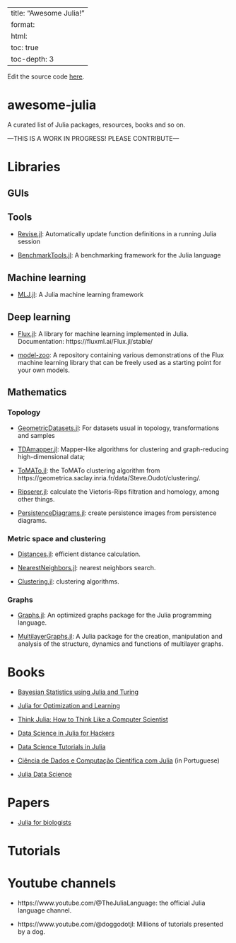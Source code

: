 
---
title: "Awesome Julia!"
format:
  html:
    toc: true
    toc-depth: 3
---

Edit the source code [here](https://github.com/vituri/awesome-julia).


# awesome-julia
A curated list of Julia packages, resources, books and so on.

---THIS IS A WORK IN PROGRESS! PLEASE CONTRIBUTE---

# Libraries

## GUIs

## Tools

- [Revise.jl](https://github.com/timholy/Revise.jl): Automatically update function definitions in a running Julia session

- [BenchmarkTools.jl](https://github.com/JuliaCI/BenchmarkTools.jl): A benchmarking framework for the Julia language

## Machine learning

- [MLJ.jl](https://github.com/alan-turing-institute/MLJ.jl): A Julia machine learning framework

## Deep learning

- [Flux.jl](https://github.com/FluxML/Flux.jl): A library for machine learning implemented in Julia. Documentation: https://fluxml.ai/Flux.jl/stable/

- [model-zoo](https://github.com/FluxML/model-zoo): A repository containing various demonstrations of the Flux machine learning library that can be freely used as a starting point for your own models.

## Mathematics

### Topology
- [GeometricDatasets.jl](https://github.com/JuliaTDA/GeometricDatasets.jl): For datasets usual in topology, transformations and samples

- [TDAmapper.jl](https://github.com/JuliaTDA/TDAmapper.jl): Mapper-like algorithms for clustering and graph-reducing high-dimensional data;

- [ToMATo.jl](https://github.com/JuliaTDA/ToMATo.jl): the ToMATo clustering algorithm from https://geometrica.saclay.inria.fr/data/Steve.Oudot/clustering/.

- [Ripserer.jl](https://github.com/mtsch/Ripserer.jl): calculate the Vietoris-Rips filtration and homology, among other things.
- [PersistenceDiagrams.jl](https://github.com/mtsch/PersistenceDiagrams.jl): create persistence images from persistence diagrams.

### Metric space and clustering

- [Distances.jl](https://github.com/JuliaStats/Distances.jl): efficient distance calculation.

- [NearestNeighbors.jl](https://github.com/KristofferC/NearestNeighbors.jl): nearest neighbors search.

- [Clustering.jl](https://github.com/JuliaStats/Clustering.jl): clustering algorithms.

### Graphs

- [Graphs.jl](https://github.com/JuliaGraphs/Graphs.jl): An optimized graphs package for the Julia programming language.

- [MultilayerGraphs.jl](https://github.com/JuliaGraphs/MultilayerGraphs.jl): A Julia package for the creation, manipulation and analysis of the structure, dynamics and functions of multilayer graphs.

# Books

- [Bayesian Statistics using Julia and Turing](https://storopoli.io/Bayesian-Julia/)

- [Julia for Optimization and Learning](https://juliateachingctu.github.io/Julia-for-Optimization-and-Learning/stable/)

- [Think Julia: How to Think Like a Computer Scientist](https://benlauwens.github.io/ThinkJulia.jl/latest/book.html)

- [Data Science in Julia for Hackers](https://datasciencejuliahackers.com/)

- [Data Science Tutorials in Julia](https://juliaai.github.io/DataScienceTutorials.jl/)

- [Ciência de Dados e Computação Científica com Julia](https://storopoli.io/Computacao-Cientifica/) (in Portuguese)

- [Julia Data Science](https://juliadatascience.io/)

# Papers

- [Julia for biologists](https://www.nature.com/articles/s41592-023-01832-z)

# Tutorials

# Youtube channels

- https://www.youtube.com/@TheJuliaLanguage: the official Julia language channel.

- https://www.youtube.com/@doggodotjl: Millions of tutorials presented by a dog.








